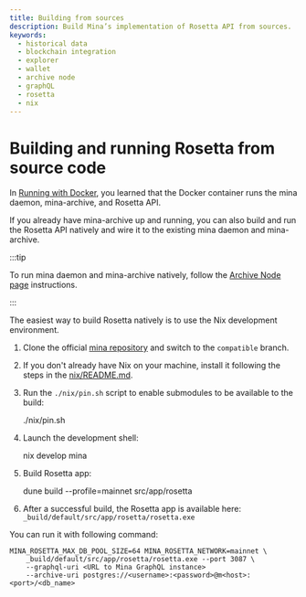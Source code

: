 ```yaml
---
title: Building from sources
description: Build Mina’s implementation of Rosetta API from sources.
keywords:
  - historical data
  - blockchain integration
  - explorer
  - wallet
  - archive node
  - graphQL
  - rosetta
  - nix
---
```



# Building and running Rosetta from source code

In [Running with Docker](run-with-docker), you learned that the Docker container runs the mina daemon, mina-archive, and Rosetta API. 

If you already have mina-archive up and running, you can also build and run the Rosetta API natively and wire it to the existing mina daemon and mina-archive.

:::tip

To run mina daemon and mina-archive natively, follow the [Archive Node page](node-operators/archive-node) instructions.

:::

The easiest way to build Rosetta natively is to use the Nix development environment.

1. Clone the official [mina repository](https://github.com/MinaProtocol/mina.git) and switch to the `compatible` branch.

2. If you don't already have Nix on your machine, install it following the steps in the [nix/README.md](https://github.com/MinaProtocol/mina/blob/develop/nix/README.md).

3. Run the `./nix/pin.sh` script to enable submodules to be available to the build:


    ./nix/pin.sh


4. Launch the development shell:


    nix develop mina


5. Build Rosetta app:


    dune build --profile=mainnet src/app/rosetta


6. After a successful build, the Rosetta app is available here: `_build/default/src/app/rosetta/rosetta.exe` 

You can run it with following command:

    MINA_ROSETTA_MAX_DB_POOL_SIZE=64 MINA_ROSETTA_NETWORK=mainnet \
        _build/default/src/app/rosetta/rosetta.exe --port 3087 \
        --graphql-uri <URL to Mina GraphQL instance> 
        --archive-uri postgres://<username>:<password>@m<host>:<port>/<db_name>

